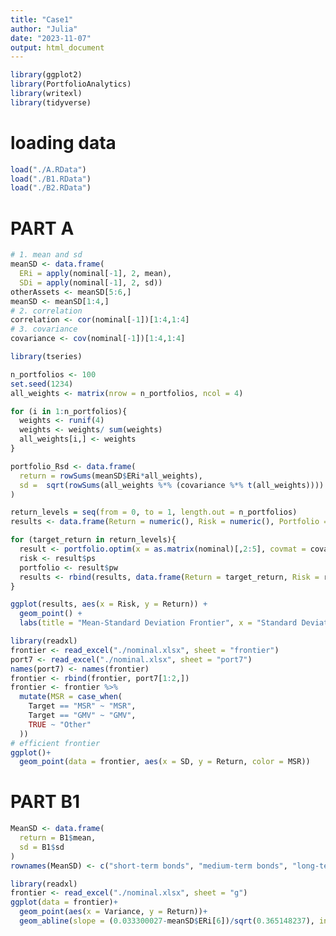 ```yaml
---
title: "Case1"
author: "Julia"
date: "2023-11-07"
output: html_document
---
```

```r
library(ggplot2)
library(PortfolioAnalytics)
library(writexl)
library(tidyverse)
```


# loading data
```r
load("./A.RData")
load("./B1.RData")
load("./B2.RData")
```

# PART A

```r
# 1. mean and sd
meanSD <- data.frame(
  ERi = apply(nominal[-1], 2, mean),
  SDi = apply(nominal[-1], 2, sd))
otherAssets <- meanSD[5:6,]
meanSD <- meanSD[1:4,]
# 2. correlation
correlation <- cor(nominal[-1])[1:4,1:4]
# 3. covariance
covariance <- cov(nominal[-1])[1:4,1:4]
```

```r
library(tseries)

n_portfolios <- 100
set.seed(1234)
all_weights <- matrix(nrow = n_portfolios, ncol = 4)

for (i in 1:n_portfolios){
  weights <- runif(4)
  weights <- weights/ sum(weights)
  all_weights[i,] <- weights
}

portfolio_Rsd <- data.frame(
  return = rowSums(meanSD$ERi*all_weights),
  sd =  sqrt(rowSums(all_weights %*% (covariance %*% t(all_weights))))
)

return_levels = seq(from = 0, to = 1, length.out = n_portfolios)
results <- data.frame(Return = numeric(), Risk = numeric(), Portfolio = list())

for (target_return in return_levels){
  result <- portfolio.optim(x = as.matrix(nominal)[,2:5], covmat = covariance, target = target_return)
  risk <- result$ps
  portfolio <- result$pw
  results <- rbind(results, data.frame(Return = target_return, Risk = risk, Portfolio = portfolio))
}

ggplot(results, aes(x = Risk, y = Return)) +
  geom_point() +
  labs(title = "Mean-Standard Deviation Frontier", x = "Standard Deviation (Risk)", y = "Expected Return")
```


```r
library(readxl)
frontier <- read_excel("./nominal.xlsx", sheet = "frontier")
port7 <- read_excel("./nominal.xlsx", sheet = "port7")
names(port7) <- names(frontier)
frontier <- rbind(frontier, port7[1:2,])
frontier <- frontier %>%
  mutate(MSR = case_when(
    Target == "MSR" ~ "MSR",
    Target == "GMV" ~ "GMV",
    TRUE ~ "Other"
  ))
# efficient frontier
ggplot()+
  geom_point(data = frontier, aes(x = SD, y = Return, color = MSR))

```


# PART B1

```r
MeanSD <- data.frame(
  return = B1$mean,
  sd = B1$sd
)
rownames(MeanSD) <- c("short-term bonds", "medium-term bonds", "long-term bonds", "Canadian equity", "US equity", "non-North American equity")
```
```r
library(readxl)
frontier <- read_excel("./nominal.xlsx", sheet = "g")
ggplot(data = frontier)+
  geom_point(aes(x = Variance, y = Return))+
  geom_abline(slope = (0.033300027-meanSD$ERi[6])/sqrt(0.365148237), intercept = meanSD$ERi[6])
```














